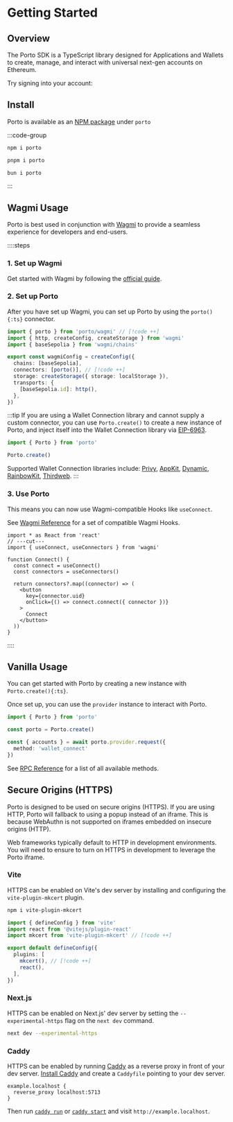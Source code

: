 
# Getting Started

## Overview

The Porto SDK is a TypeScript library designed for Applications and Wallets to create, manage, and 
interact with universal next-gen accounts on Ethereum.

Try signing into your account:

<Connect />

## Install

Porto is available as an [NPM package](https://www.npmjs.com/package/porto) under `porto`

:::code-group

```bash [npm]
npm i porto
```

```bash [pnpm]
pnpm i porto
```

```bash [bun]
bun i porto
```

:::

## Wagmi Usage

Porto is best used in conjunction with [Wagmi](https://wagmi.sh/) to provide a seamless experience for developers and end-users.

::::steps

### 1. Set up Wagmi

Get started with Wagmi by following the [official guide](https://wagmi.sh/react/getting-started).

### 2. Set up Porto

After you have set up Wagmi, you can set up Porto by using the `porto(){:ts}` connector.

```ts [wagmi.ts] twoslash
import { porto } from 'porto/wagmi' // [!code ++]
import { http, createConfig, createStorage } from 'wagmi'
import { baseSepolia } from 'wagmi/chains'

export const wagmiConfig = createConfig({
  chains: [baseSepolia],
  connectors: [porto()], // [!code ++]
  storage: createStorage({ storage: localStorage }),
  transports: {
    [baseSepolia.id]: http(),
  },
})
```

:::tip
If you are using a Wallet Connection library and cannot supply a custom connector,
you can use `Porto.create()` to create a new instance of Porto, and inject itself
into the Wallet Connection library via [EIP-6963](https://eips.ethereum.org/EIPS/eip-6963).

```ts
import { Porto } from 'porto'

Porto.create()
```

Supported Wallet Connection libraries include: [Privy](https://privy.io), [AppKit](https://reown.com/appkit), [Dynamic](https://dynamic.xyz), [RainbowKit](https://rainbowkit.com), [Thirdweb](https://thirdweb.com).
:::

### 3. Use Porto

This means you can now use Wagmi-compatible Hooks like `useConnect`. 

See [Wagmi Reference](/sdk/wagmi) for a set of compatible Wagmi Hooks.

```tsx twoslash
import * as React from 'react'
// ---cut---
import { useConnect, useConnectors } from 'wagmi'

function Connect() {
  const connect = useConnect()
  const connectors = useConnectors()

  return connectors?.map((connector) => (
    <button
      key={connector.uid}
      onClick={() => connect.connect({ connector })}
    >
      Connect
    </button>
  ))
}
```


::::

## Vanilla Usage

You can get started with Porto by creating a new instance with `Porto.create(){:ts}`.

Once set up, you can use the `provider` instance to interact with Porto.

```ts
import { Porto } from 'porto'

const porto = Porto.create()

const { accounts } = await porto.provider.request({ 
  method: 'wallet_connect'
})
```

See [RPC Reference](/sdk/rpc) for a list of all available methods.

## Secure Origins (HTTPS)

Porto is designed to be used on secure origins (HTTPS). If you are using HTTP,
Porto will fallback to using a popup instead of an iframe. This is because
WebAuthn is not supported on iframes embedded on insecure origins (HTTP).

Web frameworks typically default to HTTP in development environments. You
will need to ensure to turn on HTTPS in development to leverage the Porto iframe.

### Vite

HTTPS can be enabled on Vite's dev server by installing and configuring the `vite-plugin-mkcert` plugin.

```bash
npm i vite-plugin-mkcert
```

```ts [vite.config.ts]
import { defineConfig } from 'vite'
import react from '@vitejs/plugin-react'
import mkcert from 'vite-plugin-mkcert' // [!code ++]

export default defineConfig({
  plugins: [
    mkcert(), // [!code ++]
    react(),
  ],
})
```

### Next.js

HTTPS can be enabled on Next.js' dev server by setting the `--experimental-https` flag on the `next dev` command.

```bash
next dev --experimental-https
```

### Caddy

HTTPS can be enabled by running [Caddy](https://caddyserver.com) as a reverse proxy in front of your dev server. [Install Caddy](https://caddyserver.com/docs/install) and create a `Caddyfile` pointing to your dev server.

```text
example.localhost {
  reverse_proxy localhost:5713
}
```

Then run [`caddy run`](https://caddyserver.com/docs/command-line#caddy-run) or [`caddy start`](https://caddyserver.com/docs/command-line#caddy-start) and visit `http://example.localhost`.
